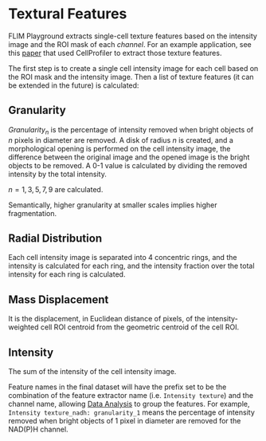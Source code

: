 # Textural Features
FLIM Playground extracts single-cell texture features based on the intensity image and the ROI mask of each *channel*. For an example application, see this [paper](https://pubmed.ncbi.nlm.nih.gov/31081599/) that used CellProfiler to extract those texture features. 

The first step is to create a single cell intensity image for each cell based on the ROI mask and the intensity image. Then a list of texture features (it can be extended in the future) is calculated:  

## Granularity
$Granularity_n$ is the percentage of intensity removed when bright objects of $n$ pixels in diameter are removed. A disk of radius $n$ is created, and a morphological opening is performed on the cell intensity image, the difference between the original image and the opened image is the bright objects to be removed. A 0-1 value is calculated by dividing the removed intensity by the total intensity. 

$n = 1, 3, 5, 7, 9$ are calculated. 

Semantically, higher granularity at smaller scales implies higher fragmentation. 

## Radial Distribution
Each cell intensity image is separated into $4$ concentric rings, and the intensity is calculated for each ring, and the intensity fraction over the total intensity for each ring is calculated.

## Mass Displacement
It is the displacement, in Euclidean distance of pixels, of the intensity-weighted cell ROI centroid from the geometric centroid of the cell ROI. 

## Intensity 
The sum of the intensity of the cell intensity image. 

Feature names in the final dataset will have the prefix set to be the combination of the feature extractor name (i.e. `Intensity texture`) and the channel name, allowing [Data Analysis](data_analysis.qmd) to group the features. For example, `Intensity texture_nadh: granularity_1` means the percentage of intensity removed when bright objects of 1 pixel in diameter are removed for the NAD(P)H channel. 